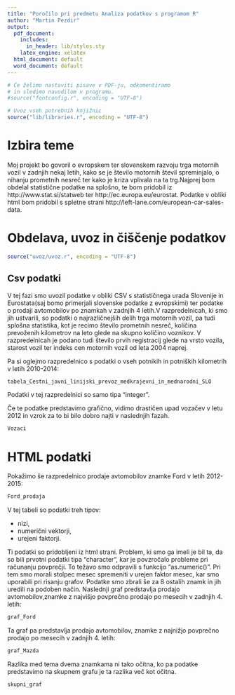 ```yaml
---
title: "Poročilo pri predmetu Analiza podatkov s programom R"
author: "Martin Pezdir"
output:
  pdf_document:
    includes:
      in_header: lib/styles.sty
    latex_engine: xelatex
  html_document: default
  word_document: default
---
```


```r
# Če želimo nastaviti pisave v PDF-ju, odkomentiramo
# in sledimo navodilom v programu.
#source("fontconfig.r", encoding = "UTF-8")

# Uvoz vseh potrebnih knjižnic
source("lib/libraries.r", encoding = "UTF-8")
```

# Izbira teme
Moj projekt bo govoril o evropskem ter slovenskem razvoju trga motornih vozil v zadnjih nekaj letih, kako se je število motornih števil spreminjalo, o nihanju prometnih nesreč ter kako je kriza vplivala na ta trg.Najprej bom obdelal statistične podatke na splošno, te bom pridobil iz http://www.stat.si/statweb ter http://ec.europa.eu/eurostat. Podatke v obliki html bom pridobil s spletne strani http://left-lane.com/european-car-sales-data.


# Obdelava, uvoz in čiščenje podatkov

```r
source("uvoz/uvoz.r", encoding = "UTF-8")
```

## Csv podatki

V tej fazi smo uvozil podatke v obliki CSV s statističnega urada Slovenije in Eurostata(saj bomo primerjali slovenske podatke z evropskimi) ter podatke o prodaji avtomobilov po znamkah v zadnjih 4 letih.V razpredelnicah, ki smo jih ustvarili, so podatki o najrazličnejših delih trga motornih vozil, pa tudi splošna statistika, kot je recimo število prometnih nesreč, količina prevoženih kilometrov na leto glede na skupno količino voznikov. V razpredelnicah je podano tudi število prvih registracij glede na vrsto vozila, starost vozil ter indeks cen motornih vozil od leta 2004 naprej. 

Pa si oglejmo razpredelnico s podatki o vseh potnikih in potniških kilometrih v letih 2010-2014:
```r
tabela_Cestni_javni_linijski_prevoz_medkrajevni_in_mednarodni_SLO
```
Podatki v tej razpredelnici so samo tipa "integer".

Če te podatke predstavimo grafično, vidimo drastičen upad vozačev v letu 2012 in vzrok za to bi bilo dobro najti v naslednjih fazah.

```r
Vozaci
```

# HTML podatki

Pokažimo še razpredelnico prodaje avtomobilov znamke Ford v letih 2012-2015:
```r
Ford_prodaja
```
V tej tabeli so podatki treh tipov: 

* nizi,
* numerični vektorji,
* urejeni faktorji.

Ti podatki so pridobljeni iz html strani. Problem, ki smo ga imeli je bil ta, da so bili prvotni podatki tipa "character", kar je povzročalo probleme pri računanju povprečji. To težavo smo odpravili s funkcijo "as.numeric()". Pri tem smo morali stolpec mesec spremeniti v urejen faktor mesec, kar smo uporabili pri risanju grafov.
Podatke smo zbrali še za 8 ostalih znamk in jih uredili na podoben način.
Naslednji graf predstavlja prodajo avtomobilov,znamke z najvišjo povprečno prodajo po mesecih v zadnjih 4. letih:

```r
graf_Ford
```

Ta graf pa predstavlja prodajo avtomobilov, znamke z najnižjo povprečno prodajo po mesecih v zadnjih 4. letih:

```r
graf_Mazda
```

Razlika med tema dvema znamkama ni tako očitna, ko pa podatke predstavimo na skupnem grafu je ta razlika več kot očitna.

```r
skupni_graf
```
